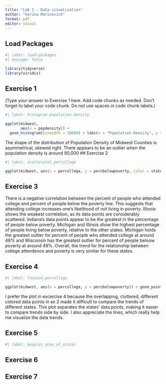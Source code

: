 ```yaml
---
title: "Lab 1 - Data visualization"
author: "Karina Marinovich"
format: pdf
editor: visual
---
```


## Load Packages

```r
#| label: load-packages
#| message: false

library(tidyverse)
library(viridis)
```

## Exercise 1

(Type your answer to Exercise 1 here. Add code chunks as needed. Don't forget to label your code chunk. Do not use spaces in code chunk labels.)

```r
#| label: histogram-population-density 

ggplot(midwest,
       aes(x = popdensity)) +
  geom_histogram(binwidth = 10000) + labs(x = "Population Density", y = "County", title = "Population Density of Midwest Counties")
```
The shape of the distribution of Population Density of Midwest Counties is asymmetrical, skewed right. 
There appears to be an outlier when the population density is around 90,000
## Exercise 2
```r
#| label: scatterplot_percollege

ggplot(midwest, aes(x = percollege, y = percbelowpoverty, color = state)) + geom_point() + labs(x= "Percent of People Who Attended College", y = "Percent of People Below Poverty", color = "State", title = "Attending College versus Poverty Rates") + scale_fill_viridis()

```


## Exercise 3

There is a negative correlation between the percent of people who attended college and percent of people below the poverty line. This suggests that attending college increases one's likelihood of not living in poverty. Illinois shows the weakest correlation, as its data points are considerably scattered. Indiana's data points appear to be the greatest in the percentage of people below poverty. Michigan and Illinois show the highest percentage of people living below poverty, relative to the other states. Michigan holds the greatest outlier for percent of people who attended college at around 48% and Wisconsin has the greatest outlier for percent of people beloow poverty at around 49%. Overall, the trend for the relationship between college attendence and poverty is very similar for these states. 

## Exercise 4

```r
#| label: faceted_percollege

ggplot(midwest, aes(x = percollege, y = percbelowpoverty)) + geom_point() + labs(x= "Percent of People Who Attended College", y = "Percent of People Below Poverty", color = "State", title = "Attending College versus Poverty Rates") + facet_wrap(~state) + geom_smooth(se = FALSE)
```
I prefer the plot in excercise 4 because the overlapping, cluttered, different colored data points in ex 2 made it difficult to compare the trends of different states. This plot separates the states' data points, making it easier to compare trends side by side. I also appreciate the lines, which really help me visualize the data trends. 

## Exercise 5
```r
#| label: boxplot_area_of_states
```



## Exercise 6

## Exercise 7